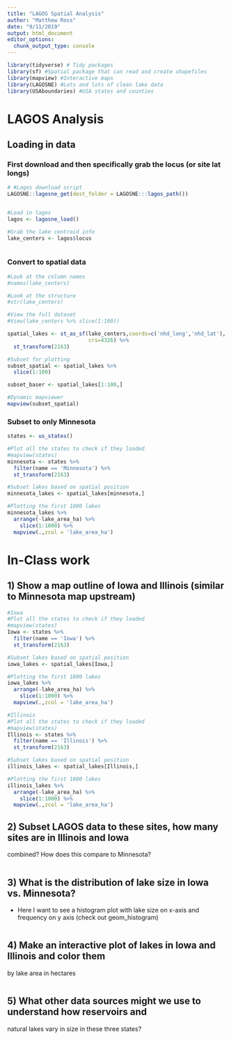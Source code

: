 ```yaml
---
title: "LAGOS Spatial Analysis"
author: "Matthew Ross"
date: "9/11/2019"
output: html_document
editor_options: 
  chunk_output_type: console
---
```




```r
library(tidyverse) # Tidy packages
library(sf) #Spatial package that can read and create shapefiles 
library(mapview) #Interactive maps
library(LAGOSNE) #Lots and lots of clean lake data
library(USAboundaries) #USA states and counties
```


# LAGOS Analysis


## Loading in data


### First download and then specifically grab the locus (or site lat longs)

```r
# #Lagos download script
LAGOSNE::lagosne_get(dest_folder = LAGOSNE:::lagos_path())


#Load in lagos
lagos <- lagosne_load()

#Grab the lake centroid info
lake_centers <- lagos$locus



```



### Convert to spatial data
```r
#Look at the column names
#names(lake_centers)

#Look at the structure
#str(lake_centers)

#View the full dataset
#View(lake_centers %>% slice(1:100))

spatial_lakes <- st_as_sf(lake_centers,coords=c('nhd_long','nhd_lat'),
                          crs=4326) %>%
  st_transform(2163)

#Subset for plotting
subset_spatial <- spatial_lakes %>%
  slice(1:100) 

subset_baser <- spatial_lakes[1:100,]

#Dynamic mapviewer
mapview(subset_spatial)

```


### Subset to only Minnesota

```r
states <- us_states()

#Plot all the states to check if they loaded
#mapview(states)
minnesota <- states %>%
  filter(name == 'Minnesota') %>%
  st_transform(2163)

#Subset lakes based on spatial position
minnesota_lakes <- spatial_lakes[minnesota,]

#Plotting the first 1000 lakes
minnesota_lakes %>%
  arrange(-lake_area_ha) %>%
    slice(1:1000) %>%
  mapview(.,zcol = 'lake_area_ha')
```



# In-Class work


## 1) Show a map outline of Iowa and Illinois (similar to Minnesota map upstream)

```r
#Iowa
#Plot all the states to check if they loaded
#mapview(states)
Iowa <- states %>%
  filter(name == 'Iowa') %>%
  st_transform(2163)

#Subset lakes based on spatial position
iowa_lakes <- spatial_lakes[Iowa,]

#Plotting the first 1000 lakes
iowa_lakes %>%
  arrange(-lake_area_ha) %>%
    slice(1:1000) %>%
  mapview(.,zcol = 'lake_area_ha')

#Illinois
#Plot all the states to check if they loaded
#mapview(states)
Illinois <- states %>%
  filter(name == 'Illinois') %>%
  st_transform(2163)

#Subset lakes based on spatial position
illinois_lakes <- spatial_lakes[Illinois,]

#Plotting the first 1000 lakes
illinois_lakes %>%
  arrange(-lake_area_ha) %>%
    slice(1:1000) %>%
  mapview(.,zcol = 'lake_area_ha')

```



## 2) Subset LAGOS data to these sites, how many sites are in Illinois and Iowa
combined? How does this compare to Minnesota?

```r

```


## 3) What is the distribution of lake size in Iowa vs. Minnesota?

- Here I want to see a histogram plot with lake size on x-axis and frequency on 
y axis (check out geom_histogram)

```r


```


## 4) Make an interactive plot of lakes in Iowa and Illinois and color them
by lake area in hectares

```r

```


## 5) What other data sources might we use to understand how reservoirs and 
natural lakes vary in size in these three states? 


